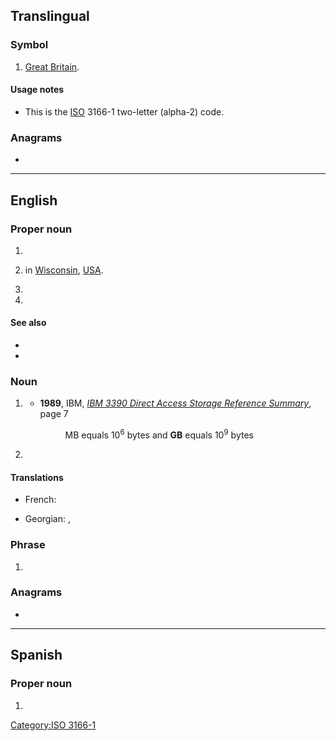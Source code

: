 {{also|Gb|.gb}}
{{character info/new|㎇}}
==Translingual==

===Symbol===
{{head|mul|symbol}}

# [[Great Britain]].

====Usage notes====
* This is the [[ISO]] 3166-1 two-letter (alpha-2) code.

===Anagrams===
* {{l|mul|BG}}

[[Category:ISO 3166-1]]

----

==English==

===Proper noun===
{{en-proper-noun}}

# {{initialism of|lang=en|Great Britain}}
# {{abbreviation of|lang=en|Green Bay|nodot=1}} in [[Wisconsin]], [[USA]].
# {{initialism of|lang=en|{{w|Nintendo Game Boy|Game Boy}}}}
# {{initialism of|lang=en|Guantanamo Bay}}

====See also====
* {{pedia|lang=en|Great Britain}}
* {{pedia|lang=en|Green Bay, Wisconsin}}

===Noun===
{{en-noun}}

# {{lb|en|computing|formal}} {{abbreviation of|lang=en|gigabyte}} {{gloss|1,000 [[megabyte]]s or 1,000,000,000 [[byte]]s}}
#* '''1989''', IBM, ''[http://bitsavers.informatik.uni-stuttgart.de/pdf/ibm/dasd/reference_summary/GX26-4577-0_3390_Reference_Summary_Jun89.pdf IBM 3390 Direct Access Storage Reference Summary]'', page 7
#*: MB equals 10<sup>6</sup> bytes and '''GB''' equals 10<sup>9</sup> bytes
# {{lb|en|computing|informal}} {{abbreviation of|lang=en|gigabyte}} {{synonym of|lang=en|GiB|gloss=[[gibibyte]]}} {{gloss|2<sup>10</sup> (1024) [[megabyte]]s ([[mebibytes]]) or 2<sup>30</sup> (1,073,741,824) [[byte]]s}}

====Translations====
{{trans-top|gigabyte}}
* French: {{t+|fr|Go}}
{{trans-mid}}
* Georgian: {{t|ka|გბაიტი}}, {{t|ka|გბ}}
{{trans-bottom}}

===Phrase===
{{head|en|phrase}}

# {{lb|en|internet slang}} {{initialism of|lang=en|[[God bless you|God bless]]}}

===Anagrams===
* {{anagrams|en|a=bg|Bg.|bg}}

----

==Spanish==
{{wikipedia|lang=es}}

===Proper noun===
{{es-proper noun|f}}

# {{acronym of|{{w|Geroa Bai|lang=es}}|lang=es}}